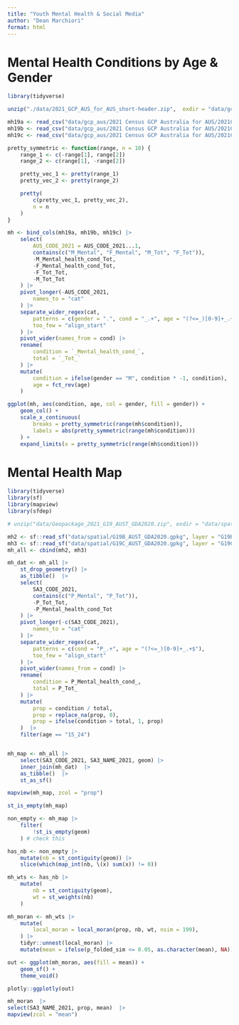 ```yaml
---
title: "Youth Mental Health & Social Media"
author: "Dean Marchiori"
format: html
---
```


# Mental Health Conditions by Age & Gender  

```r
library(tidyverse)
```


```r
unzip("./data/2021_GCP_AUS_for_AUS_short-header.zip",  exdir = "data/gcp_aus")
```


```r
mh19a <- read_csv("data/gcp_aus/2021 Census GCP Australia for AUS/2021Census_G19A_AUS_AUS.csv")
mh19b <- read_csv("data/gcp_aus/2021 Census GCP Australia for AUS/2021Census_G19B_AUS_AUS.csv")
mh19c <- read_csv("data/gcp_aus/2021 Census GCP Australia for AUS/2021Census_G19C_AUS_AUS.csv")
```


```r
pretty_symmetric <- function(range, n = 10) {
    range_1 <- c(-range[1], range[2])
    range_2 <- c(range[1], -range[2])

    pretty_vec_1 <- pretty(range_1)
    pretty_vec_2 <- pretty(range_2)

    pretty(
        c(pretty_vec_1, pretty_vec_2),
        n = n
    )
}

mh <- bind_cols(mh19a, mh19b, mh19c) |>
    select(
        AUS_CODE_2021 = AUS_CODE_2021...1,
        contains(c("M_Mental", "F_Mental", "M_Tot", "F_Tot")),
        -M_Mental_health_cond_Tot,
        -F_Mental_health_cond_Tot,
        -F_Tot_Tot,
        -M_Tot_Tot
    ) |>
    pivot_longer(-AUS_CODE_2021,
        names_to = "cat"
    ) |>
    separate_wider_regex(cat,
        patterns = c(gender = ".", cond = "_.+", age = "(?<=_)[0-9]+_.+$"),
        too_few = "align_start"
    ) |>
    pivot_wider(names_from = cond) |>
    rename(
        condition = `_Mental_health_cond_`,
        total = `_Tot_`
    ) |>
    mutate(
        condition = ifelse(gender == "M", condition * -1, condition),
        age = fct_rev(age)
    )

```


```r
ggplot(mh, aes(condition, age, col = gender, fill = gender)) +
    geom_col() +
    scale_x_continuous(
        breaks = pretty_symmetric(range(mh$condition)),
        labels = abs(pretty_symmetric(range(mh$condition)))
    ) +
    expand_limits(x = pretty_symmetric(range(mh$condition)))
```


# Mental Health Map  

```r
library(tidyverse)
library(sf)
library(mapview)
library(sfdep)
```

```r
# unzip("data/Geopackage_2021_G19_AUST_GDA2020.zip", exdir = "data/spatial")
```

```r
mh2 <- sf::read_sf("data/spatial/G19B_AUST_GDA2020.gpkg", layer = "G19B_SA3_2021_AUST")
mh3 <- sf::read_sf("data/spatial/G19C_AUST_GDA2020.gpkg", layer = "G19C_SA3_2021_AUST")
mh_all <- cbind(mh2, mh3)
```


```r
mh_dat <- mh_all |>
    st_drop_geometry() |>
    as_tibble()  |>
    select(
        SA3_CODE_2021,
        contains(c("P_Mental", "P_Tot")),
        -P_Tot_Tot,
        -P_Mental_health_cond_Tot
    ) |>
    pivot_longer(-c(SA3_CODE_2021),
        names_to = "cat"
    ) |>
    separate_wider_regex(cat,
        patterns = c(cond = "P_.+", age = "(?<=_)[0-9]+_.+$"),
        too_few = "align_start"
    ) |>
    pivot_wider(names_from = cond) |>
    rename(
        condition = P_Mental_health_cond_,
        total = P_Tot_
    ) |>
    mutate(
        prop = condition / total,
        prop = replace_na(prop, 0),
        prop = ifelse(condition > total, 1, prop)
    )  |>
    filter(age == "15_24")


mh_map <- mh_all |>
    select(SA3_CODE_2021, SA3_NAME_2021, geom) |>
    inner_join(mh_dat)  |>
    as_tibble()  |>
    st_as_sf()

```


```r
mapview(mh_map, zcol = "prop")
```


```r
st_is_empty(mh_map)

non_empty <- mh_map |>
    filter(
        !st_is_empty(geom)
    ) # check this

has_nb <- non_empty |>
    mutate(nb = st_contiguity(geom)) |>
    slice(which(map_int(nb, \(x) sum(x)) != 0))

mh_wts <- has_nb |>
    mutate(
        nb = st_contiguity(geom),
        wt = st_weights(nb)
    )

mh_moran <- mh_wts |>
    mutate(
        local_moran = local_moran(prop, nb, wt, nsim = 199),
    ) |>
    tidyr::unnest(local_moran) |>
    mutate(mean = ifelse(p_folded_sim <= 0.05, as.character(mean), NA))

out <- ggplot(mh_moran, aes(fill = mean)) +
    geom_sf() +
    theme_void()

plotly::ggplotly(out)
```


```r
mh_moran  |>
select(SA3_NAME_2021, prop, mean)  |>
mapview(zcol = "mean")
```